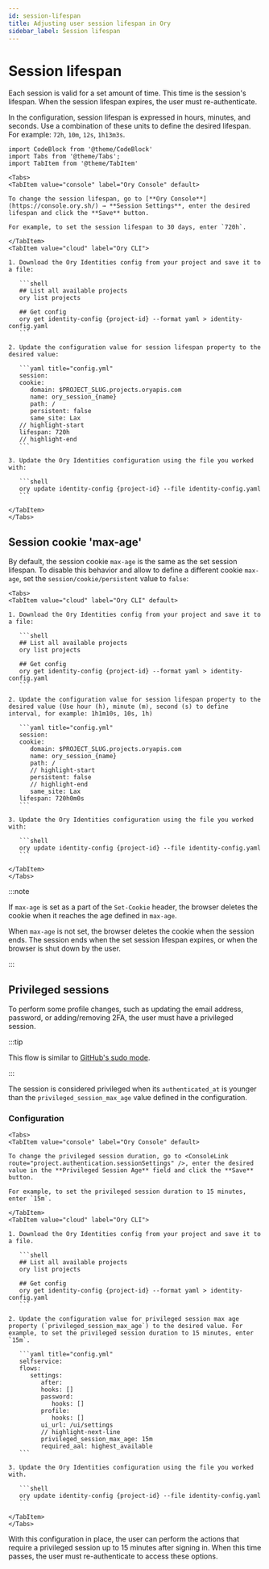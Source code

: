 ```yaml
---
id: session-lifespan
title: Adjusting user session lifespan in Ory
sidebar_label: Session lifespan
---
```


# Session lifespan

Each session is valid for a set amount of time. This time is the session's lifespan. When the session lifespan expires, the user
must re-authenticate.

In the configuration, session lifespan is expressed in hours, minutes, and seconds. Use a combination of these units to define the
desired lifespan. For example: `72h`, `10m`, `12s`, `1h13m3s`.

```mdx-code-block
import CodeBlock from '@theme/CodeBlock'
import Tabs from '@theme/Tabs';
import TabItem from '@theme/TabItem'
```

````mdx-code-block
<Tabs>
<TabItem value="console" label="Ory Console" default>

To change the session lifespan, go to [**Ory Console**](https://console.ory.sh/) → **Session Settings**, enter the desired lifespan and click the **Save** button.

For example, to set the session lifespan to 30 days, enter `720h`.

</TabItem>
<TabItem value="cloud" label="Ory CLI">

1. Download the Ory Identities config from your project and save it to a file:

   ```shell
   ## List all available projects
   ory list projects

   ## Get config
   ory get identity-config {project-id} --format yaml > identity-config.yaml
   ```

2. Update the configuration value for session lifespan property to the desired value:

   ```yaml title="config.yml"
   session:
   cookie:
      domain: $PROJECT_SLUG.projects.oryapis.com
      name: ory_session_{name}
      path: /
      persistent: false
      same_site: Lax
   // highlight-start
   lifespan: 720h
   // highlight-end
   ```

3. Update the Ory Identities configuration using the file you worked with:

   ```shell
   ory update identity-config {project-id} --file identity-config.yaml
   ```

</TabItem>
</Tabs>
````

## Session cookie 'max-age'

By default, the session cookie `max-age` is the same as the set session lifespan. To disable this behavior and allow to define a
different cookie `max-age`, set the `session/cookie/persistent` value to `false`:

````mdx-code-block
<Tabs>
<TabItem value="cloud" label="Ory CLI" default>

1. Download the Ory Identities config from your project and save it to a file:

   ```shell
   ## List all available projects
   ory list projects

   ## Get config
   ory get identity-config {project-id} --format yaml > identity-config.yaml
   ```

2. Update the configuration value for session lifespan property to the desired value (Use hour (h), minute (m), second (s) to define interval, for example: 1h1m10s, 10s, 1h)

   ```yaml title="config.yml"
   session:
   cookie:
      domain: $PROJECT_SLUG.projects.oryapis.com
      name: ory_session_{name}
      path: /
      // highlight-start
      persistent: false
      // highlight-end
      same_site: Lax
   lifespan: 720h0m0s
   ```

3. Update the Ory Identities configuration using the file you worked with:

   ```shell
   ory update identity-config {project-id} --file identity-config.yaml
   ```

</TabItem>
</Tabs>
````

:::note

If `max-age` is set as a part of the `Set-Cookie` header, the browser deletes the cookie when it reaches the age defined in
`max-age`.

When `max-age` is not set, the browser deletes the cookie when the session ends. The session ends when the set session lifespan
expires, or when the browser is shut down by the user.

:::

## Privileged sessions

To perform some profile changes, such as updating the email address, password, or adding/removing 2FA, the user must have a
privileged session.

:::tip

This flow is similar to [GitHub's sudo mode](https://help.github.com/en/github/authenticating-to-github/sudo-mode).

:::

The session is considered privileged when its `authenticated_at` is younger than the `privileged_session_max_age` value defined in
the configuration.

### Configuration

````mdx-code-block
<Tabs>
<TabItem value="console" label="Ory Console" default>

To change the privileged session duration, go to <ConsoleLink route="project.authentication.sessionSettings" />, enter the desired value in the **Privileged Session Age** field and click the **Save** button.

For example, to set the privileged session duration to 15 minutes, enter `15m`.

</TabItem>
<TabItem value="cloud" label="Ory CLI">

1. Download the Ory Identities config from your project and save it to a file.

   ```shell
   ## List all available projects
   ory list projects

   ## Get config
   ory get identity-config {project-id} --format yaml > identity-config.yaml
   ```

2. Update the configuration value for privileged session max age property (`privileged_session_max_age`) to the desired value. For example, to set the privileged session duration to 15 minutes, enter `15m`.

   ```yaml title="config.yml"
   selfservice:
   flows:
      settings:
         after:
         hooks: []
         password:
            hooks: []
         profile:
            hooks: []
         ui_url: /ui/settings
         // highlight-next-line
         privileged_session_max_age: 15m
         required_aal: highest_available
   ```

3. Update the Ory Identities configuration using the file you worked with.

   ```shell
   ory update identity-config {project-id} --file identity-config.yaml
   ```

</TabItem>
</Tabs>
````

With this configuration in place, the user can perform the actions that require a privileged session up to 15 minutes after
signing in. When this time passes, the user must re-authenticate to access these options.
